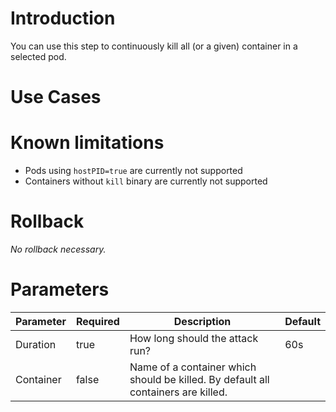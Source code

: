 # Introduction

You can use this step to continuously kill all (or a given) container in a selected pod.

# Use Cases

# Known limitations
- Pods using `hostPID=true` are currently not supported
- Containers without `kill` binary are currently not supported

# Rollback

*No rollback necessary.*

# Parameters

| Parameter | Required | Description                                                                       | Default |
|-----------|----------|-----------------------------------------------------------------------------------|---------|
| Duration  | true     | How long should the attack run?                                                   | 60s     |
| Container | false    | Name of a container which should be killed. By default all containers are killed. |         |